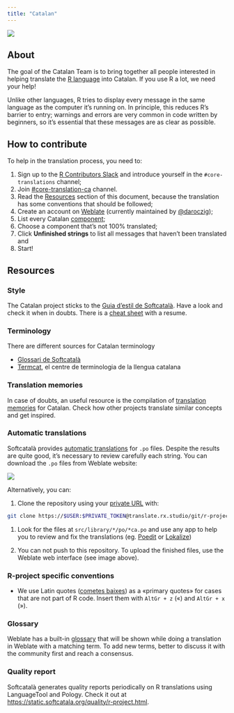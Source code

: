 ```yaml
---
title: "Catalan"
---
```


[![](https://translate.rx.studio/widgets/r-project/ca/svg-badge.svg?native=1){fig-align="left" fig-alt="translation status"}](https://translate.rx.studio/languages/ca/r-project/)

## About

The goal of the Catalan Team is to bring together all people interested in helping translate the [R 
language](https://en.wikipedia.org/wiki/R_(programming_language)) into Catalan. If you use R a lot, we 
need your help!

Unlike other languages, R tries to display every message in the same language as the computer it's running on. In 
principle, this reduces R's barrier to entry; warnings and errors are very common in code written by beginners, so it's 
essential that these messages are as clear as possible.

## How to contribute

To help in the translation process, you need to:

1. Sign up to the [R Contributors Slack](https://contributor.r-project.org/slack) and introduce yourself in the 
`#core-translations` channel;
1. Join [#core-translation-ca](https://app.slack.com/client/T01DW9DLB2A/C061B671J8G) channel. 
1. Read the [Resources](#resources) section of this document, because the translation has some conventions that should 
be followed;
1. Create an account on [Weblate](https://translate.rx.studio/) (currently maintained by 
[@daroczig](https://twitter.com/daroczig));
1. List every Catalan [component](https://translate.rx.studio/languages/ca/r-project/);
1. Choose a component that's not 100% translated;
1. Click **Unfinished strings** to list all messages that haven't been translated and
1. Start!

## Resources

### Style

The Catalan project sticks to the [Guia d'estil de Softcatalà](https://www.softcatala.org/guia-estil-de-softcatala/).
Have a look and check it when in doubts. There is a 
[cheat sheet](https://github.com/Softcatala/resum-guiaestil/blob/master/guia.pdf) with a resume.

### Terminology

There are different sources for Catalan terminology

- [Glossari de Softcatalà](https://static.softcatala.org/terminology/tots-glossary.html)
- [Termcat](https://www.termcat.cat), el centre de terminologia de la llengua catalana

### Translation memories

In case of doubts, an useful resource is the compilation of [translation 
memories](https://www.softcatala.org/recursos/memories/) for Catalan. Check how other projects translate
similar concepts and get inspired.

### Automatic translations

Softcatalà provides [automatic translations](https://www.softcatala.org/traductor/) for `.po` files. Despite the results
are quite good, it's necessary to review carefully each string. You can download the `.po` files from Weblate website:

![](../img/Weblate_files.png)

Alternatively, you can:

1. Clone the repository using your [private URL](https://translate.rx.studio/accounts/profile/#api) with:

``` bash
git clone https://$USER:$PRIVATE_TOKEN@translate.rx.studio/git/r-project/base-r-gui/
```

1. Look for the files at `src/library/*/po/*ca.po` and use any app to help you to review and fix the translations (eg. 
[Poedit](https://poedit.net/) or [Lokalize](https://apps.kde.org/ca/lokalize/))

1. You can not push to this repository. To upload the finished files, use the Weblate web interface (see image above).

### R-project specific conventions

* We use Latin quotes ([cometes baixes](https://www.softcatala.org/guia-estil-de-softcatala/aspectes-convencionals/)) as
a «primary quotes» for cases that are not part of R code. Insert them with `AltGr + z` («) and `AltGr + x` (»).

### Glossary

Weblate has a built-in [glossary](https://translate.rx.studio/browse/r-project/glossary/ca/) that will be shown while
doing a translation in Weblate with a matching term. To add new terms, better to discuss it with the community first
and reach a consensus.

### Quality report

Softcatalà generates quality reports periodically on R translations using LanguageTool and Pology. Check it out at
<https://static.softcatala.org/quality/r-project.html>.

